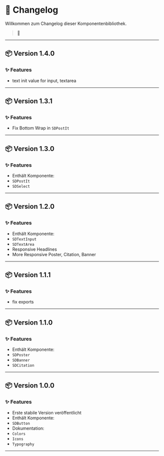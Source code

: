 
<Meta title="📦 Changelog" />

# 📝 Changelog

Willkommen zum Changelog dieser Komponentenbibliothek.

> 📘

---

## 📦 Version 1.4.0

### ✨ Features
- text init value for input, textarea

---

## 📦 Version 1.3.1

### ✨ Features

- Fix Bottom Wrap in `SDPostIt`

---

## 📦 Version 1.3.0

### ✨ Features

- Enthält Komponente:
- `SDPostIt`
- `SDSelect`

---

## 📦 Version 1.2.0

### ✨ Features

- Enthält Komponente:
- `SDTextInput`
- `SDTextArea`
- Responsive Headlines
- More Responsive Poster, Citation, Banner

---

## 📦 Version 1.1.1

### ✨ Features

- fix exports

---

## 📦 Version 1.1.0

### ✨ Features

- Enthält Komponente:
- `SDPoster`
- `SDBanner`
- `SDCitation`

---

## 📦 Version 1.0.0

### ✨ Features

- Erste stabile Version veröffentlicht
- Enthält Komponente:
- `SDButton`
- Dokumentation:
- `Colors`
- `Icons`
- `Typography`

---